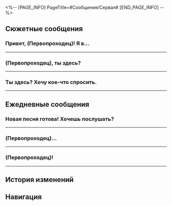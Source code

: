 <%-- [PAGE_INFO]
PageTitle=#Сообщения/Сервал#
[END_PAGE_INFO] --%>
{{Сообщение Инфобокс
|id          = 1103
|Изображение = Персонаж Сервал Иконка.png
|Тип         = Персонаж
|Отправитель = Сервал
|Описание    = Мало сна и вдохновения
|Фракция     = Ярило-VI
}}

==Сюжетные сообщения==
===Привет, (Первопроходец)! Я в...===
{{Сообщения
|условие_получения = 
|текст =
:'''Сервал:''' Привет, (Первопроходец)! Я в порядке, просто хотела поблагодарить тебя за помощь Молли.
:{Выбор} Это меньшее, чем я {{MC|ж=могла|м=мог}} помочь.
::'''(Первопроходец):''' Это меньшее, чем я {{MC|ж=могла|м=мог}} помочь.
::'''Сервал:''' Ха-ха, ты очень хороший человек.
:{Выбор} Это всё Пела.
::'''(Первопроходец):''' Это всё Пела.
::'''Сервал:''' Не скромничай, Пела мне всё рассказала.
:{Выбор} С ней всё в порядке?
::'''(Первопроходец):''' С ней всё в порядке?
::'''Сервал:''' Она в порядке, у неё хорошее настроение. Я присматриваю за ней, так что не волнуйся.
:'''Сервал:''' Приходи посидеть в мастерской, когда будет время. Молли - вспыльчивая девушка, но на самом деле она очень боится одиночества. Если придёшь и побеседуешь с ней, она была бы очень рада. Это всё, пока!
;{Принятая миссия: Сверло предка}
}}
----

===(Первопроходец), ты здесь?===
{{Сообщения
|условие_получения = 
|текст =
:'''Сервал:''' (Первопроходец), ты здесь?
:'''Сервал:''' Когда я убиралась, то нашла два купона на послеобеденный чай в отеле «Гёте». Не хочешь пойти со мной?
:{Выбор} Ты умеешь убираться?
::'''(Первопроходец):''' Ты умеешь убираться? Правда?
::'''Сервал:''' Ха-ха-ха, я так и знала, что ты это скажешь!
:{Выбор} Почему не Пела...
::'''(Первопроходец):''' Почему ты спрашиваешь меня? А Пела?
::'''Сервал:''' Она либо пишет отчёты, либо работает волонтёром, либо спит. Она вечно занята.
:{Выбор} Бесплатный чай - моё всё! Никуда не уходи!
::'''(Первопроходец):''' Бесплатный чай - моё всё! Никуда не уходи!
::'''Сервал:''' Договорились! Чур тот, кто не придёт, - снежная мышь!
:'''Сервал:''' Давай встретимся возле холла, я буду ждать!
:{Выбор} Погоди, а во сколько?
::'''(Первопроходец):''' Погоди, а во сколько?
:{Выбор} За каким столиком?
::'''(Первопроходец):''' Там же куча столиков! За каким именно?
:{Выбор} Закажи мне выпить...
::'''(Первопроходец):''' Скоро приду, закажи мне что-нибудь.
;(All choices lead to the following options)
:{Выбор} ???
::'''(Первопроходец):''' ???
:{Выбор} Эй, ты здесь?
::'''(Первопроходец):''' Эй, ты здесь?
:{Выбор} Отправилось? Видишь сообщение?
::'''(Первопроходец):''' Не отправилось?
::'''(Первопроходец):''' Здесь?
;{Принятая миссия: Экспресс времени}
}}
----

===Ты здесь? Хочу кое-что спросить.===
{{Сообщения
|условие_получения = 
|текст =
:'''(Первопроходец):''' Ты здесь? Хочу кое-что спросить.
:{Выбор} Насчёт автоматонов...
:'''(Первопроходец):''' Сервал, мне нужны автоматоны...
:'''Сервал:''' Автоматоны?
:'''Сервал:''' О, прекрасно понимаю. {{MC|ж=Все крутые девчонки мечтают водить мех, да?|м=У каждого парня вечная любовь с мехами, да?}}
:'''Сервал:''' Прежде чем мы продолжим беседу, позволь прояснить 2 вещи:
:'''Сервал:''' 1. У них нет кабины - в них нельзя сидеть.
:'''Сервал:''' 2. Это оружие Среброгривых Стражей, оно не продаётся.
:{Выбор} А можно что-то придумать?
::'''(Первопроходец):''' А можно что-то придумать?
::'''(Первопроходец):''' Я {{MC|ж=видела|м=видел}} кучу брошенных автоматонов в Белобоге. Если бы мы могли их починить...
:{Выбор} А что, если я починю?..
::'''(Первопроходец):''' Я понимаю, что стражи не продадут мне действующий автоматон.
::'''(Первопроходец):''' Если мы сможем починить тот мусор, который не нужен стражам...
:'''Сервал:''' А ты быстро соображаешь!
:'''Сервал:''' Мы не можем продавать действующее вооружение, но нет ничего противозаконного в том, чтобы починить парочку со свалки.
:'''Сервал:''' Ладно, я отправлю тебе координаты. Найди меня, как только появишься на Белобоге :)
}}
----

==Ежедневные сообщения==
===Новая песня готова! Хочешь послушать?===
{{Сообщения
|условие_получения = 
|текст=
:'''Сервал:''' Новая песня готова! Хочешь послушать?
:{{Диалог|Предупреждение}} Файл «Демо_окончательная версия_больше никаких изменений_доработано» получен
:'''Сервал:''' Ах да, я хочу поместить впечатления людей о моей музыке на афишу моего следующего концерта.
:'''Сервал:''' (Первопроходец), напиши пару комментариев, а?
:{Выбор} Дай мне всё обдумать.
:'''(Первопроходец):''' Дай мне всё обдумать.
:'''(Первопроходец):''' Ладно.
:'''(Первопроходец):''' Ладно.
:{Выбор} Мне жаль, что я...
::'''(Первопроходец):''' Мне жаль, что я человек.
::'''(Первопроходец):''' Не могу поверить, что я никогда не {{MC|ж=слышала|м=слышал}} о музыке Сервал до своего рождения!
::'''Сервал:''' ...
::'''Сервал:''' А можно посерьёзней?!
:{Выбор} Я {{MC|ж=слышала|м=слышал}} десяток тысяч песен...
::'''(Первопроходец):''' Я {{MC|ж=слышала|м=слышал}} десяток тысяч песен.
::'''(Первопроходец):''' Я {{MC|ж=видела|м=видел}} тысячу фильмов.
::'''(Первопроходец):''' Я {{MC|ж=прочитала|м=прочитал}} сотню книг.
::'''Сервал:''' И не {{MC|ж=завоевала|м=завоевал}} ни одного сердца?
::{Выбор} И лишь эта песня...
::'''(Первопроходец):''' И лишь эта песня завоевала моё сердце.
::'''Сервал:''' ...
::'''Сервал:''' А ты не можешь своими словами?
:{Выбор} Вместе мы рычим!
::'''(Первопроходец):''' Твоя песня похожа на...
::'''(Первопроходец):''' Гроза громче, чем сирена.
::'''(Первопроходец):''' Некуда бежать.
::'''(Первопроходец):''' Вместе мы рычим! Р-р-р~
::'''Сервал:''' ...
::'''Сервал:''' Не стоит комментировать песню текстом другой песни.
:'''Сервал:''' [[Файл:Пом-Пом Стикер 22.png|80px|&lbrack;Отказ&rbrack;]]
:{Выбор} Да я шучу же.
:'''(Первопроходец):''' Да я шучу же.
:'''(Первопроходец):''' [[Файл:Пом-Пом Стикер 11.png|80px|&lbrack;Плач&rbrack;]]
:'''Сервал:''' Ладно. Ты ещё подумай~
:'''Сервал:''' И потом мне скажи.
}}
----

===(Первопроходец)...===
{{Сообщения
|условие_получения = 
|текст=
:'''Сервал:''' (Первопроходец)...
:'''Сервал:''' Есть минутка?
:'''Сервал:''' Мне так скучно.
:'''Сервал:''' Приходи в мастерскую!
:{Выбор} У меня много дел...
:'''(Первопроходец):''' У меня много дел.
:'''(Первопроходец):''' [[Файл:Пом-Пом Стикер 11.png|80px|&lbrack;Плач&rbrack;]]
:'''(Первопроходец):''' Можем просто попереписываться.
:'''(Первопроходец):''' Зачем ты меня ищешь?
:{Выбор} Где Пела?
::'''(Первопроходец):''' Где Пела?
::'''Сервал:''' Она вечно занята.
::'''Сервал:''' Скоро обмен «Приключениями», поэтому она днями и ночами напролёт пишет рукопись.
:{Выбор} А Гепард?
::'''(Первопроходец):''' А Гепард?
::'''Сервал:''' Он всё своими стражными делами занят.
::'''Сервал:''' Ни минутку сестрёнке не может уделить...
:{Выбор} А остальные?
::'''(Первопроходец):''' Значит, и Пела, и Гепард оба заняты?
::'''(Первопроходец):''' А остальные?
::'''Сервал:''' Остальные? Сестрёнка?
::'''Сервал:''' У неё исследование в Снежных полях, не знаю даже, когда она вернётся.
:{Выбор} Грустно.
:'''(Первопроходец):''' Грустно.
:'''(Первопроходец):''' [[File:Sticker PPG 07 Pom-Pom 08.png|80px|&lbrack;Шок&rbrack;]]
:'''Сервал:''' Да! Я так одинока!
:'''Сервал:''' Об одинокой Сервал следует заботиться!
:'''Сервал:''' [[Файл:Пом-Пом Стикер 11.png|80px|&lbrack;Плач&rbrack;]]
}}
----

===(Первопроходец)!===
{{Сообщения
|условие_получения = 
|текст=
:'''Сервал:''' (Первопроходец)!
:'''Сервал:''' Эй, слушай, с тобой Среброгривые Стражи ни о чём не говорили?
:'''Сервал:''' ОЧЕНЬ СРОЧНО
:{Выбор} Нет, а что?
:'''(Первопроходец):''' Нет, а что?
:'''(Первопроходец):''' [[File:Sticker PPG 07 Pom-Pom 07.png|80px|&lbrack;Недоумение&rbrack;]]
:'''Сервал:''' Я облажалась.
:'''Сервал:''' В общем, на меня тут снизошло озарение, и я установила в машину бензопилу.
:'''Сервал:''' Только вот когда я нажала на газ, случилась какая-то поломка...
:'''Сервал:''' Пила вылетела и пробила окно в Форте Клипота...
:'''Сервал:''' Среброгривые Стражи ищут преступника.
:'''Сервал:''' Если тебя спросят, скажи, что ничего не знаешь, спасибо!
:{Выбор} Твой секрет в безопасности.
::'''(Первопроходец):''' Не волнуйся, твой секрет в безопасности.
::'''Сервал:''' !!!
::'''Сервал:''' Большое спасибо!
::'''Сервал:''' Когда выйдет новая песня, я пришлю тебе альбом с автографом!
:{Выбор} Я отвечу честно.
::'''(Первопроходец):''' Я отвечу честно.
::'''Сервал:''' !!!
::'''Сервал:''' Даже тебе теперь нельзя верить.
:{Выбор} Зачем ты говоришь мне об этом?
::'''(Первопроходец):''' Зачем ты говоришь мне об этом?..
::'''Сервал:''' ...
::'''Сервал:''' Но ведь очевидно же, что это я сделала!
::'''Сервал:''' Я боялась, что ты можешь случайно сдать меня...
:'''Сервал:''' О нет, кто-то идёт.
:'''Сервал:''' Поговорим позже.
}}
----

==История изменений==
{{История изменений|2.7}}

==Навигация==
{{Сообщения Навбокс}}